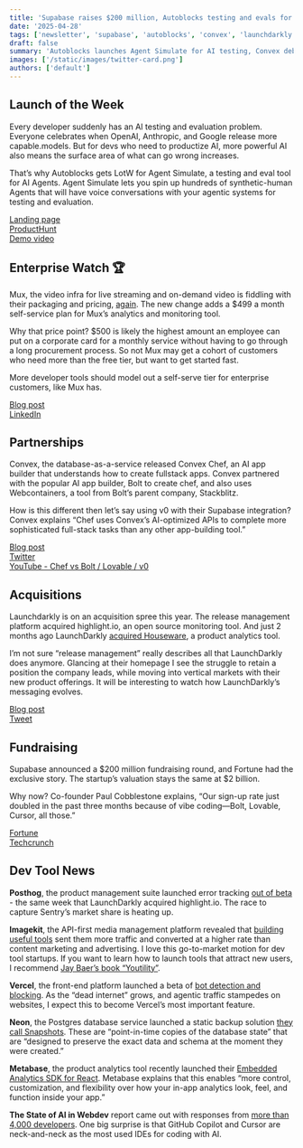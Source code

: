 ```yaml
---
title: 'Supabase raises $200 million, Autoblocks testing and evals for AI, Convex partners with Bolt, and LaunchDarkly acquires Houseware'
date: '2025-04-28'
tags: ['newsletter', 'supabase', 'autoblocks', 'convex', 'launchdarkly']
draft: false
summary: 'Autoblocks launches Agent Simulate for AI testing, Convex debuts Chef with Bolt, Mux rolls out a self‑service enterprise plan, LaunchDarkly acquires highlight.io, Supabase closes a $200M Series D and more.'
images: ['/static/images/twitter-card.png']
authors: ['default']
---
```


## Launch of the Week

Every developer suddenly has an AI testing and evaluation problem. Everyone celebrates when OpenAI, Anthropic, and Google release more capable.models. But for devs who need to productize AI, more powerful AI also means the surface area of what can go wrong increases.

That’s why Autoblocks gets LotW for Agent Simulate, a testing and eval tool for AI Agents. Agent Simulate lets you spin up hundreds of synthetic-human Agents that will have voice conversations with your agentic systems for testing and evaluation.

[Landing page](https://www.autoblocks.ai/agent-simulate)  
[ProductHunt](https://www.producthunt.com/posts/agent-simulate)  
[Demo video](https://www.youtube.com/watch?v=Q9-EexCN4FU&t=2s)

## Enterprise Watch 🏆

Mux, the video infra for live streaming and on-demand video is fiddling with their packaging and pricing, [again](https://www.mux.com/blog/starter-plan-a-new-way-to-play-and-pay-for-video). The new change adds a $499 a month self-service plan for Mux’s analytics and monitoring tool.

Why that price point? $500 is likely the highest amount an employee can put on a corporate card for a monthly service without having to go through a long procurement process. So not Mux may get a cohort of customers who need more than the free tier, but want to get started fast.

More developer tools should model out a self-serve tier for enterprise customers, like Mux has.

[Blog post](https://www.mux.com/blog/the-newest-way-to-get-started-with-mux-data-self-service-media-plan)  
[LinkedIn](https://www.linkedin.com/posts/mux_new-from-mux-data-our-self-service-media-activity-7321246145081405440-B7tN)

## Partnerships

Convex, the database-as-a-service released Convex Chef, an AI app builder that understands how to create fullstack apps. Convex partnered with the popular AI app builder, Bolt to create chef, and also uses Webcontainers, a tool from Bolt’s parent company, Stackblitz.

How is this different then let’s say using v0 with their Supabase integration? Convex explains “Chef uses Convex’s AI-optimized APIs to complete more sophisticated full-stack tasks than any other app-building tool.”

[Blog post](https://news.convex.dev/meet-chef/)  
[Twitter](https://x.com/jamesacowling/status/1910451594828931111)  
[YouTube \- Chef vs Bolt / Lovable / v0](https://www.youtube.com/watch?v=Hozp_ZuSQ9A)

## Acquisitions

Launchdarkly is on an acquisition spree this year. The release management platform acquired highlight.io, an open source monitoring tool. And just 2 months ago LaunchDarkly [acquired Houseware](https://www.houseware.io/blog/houseware-joins-launchdarkly-a-new-chapter-begins), a product analytics tool.

I’m not sure “release management” really describes all that LaunchDarkly does anymore. Glancing at their homepage I see the struggle to retain a position the company leads, while moving into vertical markets with their new product offerings. It will be interesting to watch how LaunchDarkly’s messaging evolves.

[Blog post](https://www.highlight.io/blog/joining-launchdarkly)  
[Tweet](https://x.com/highlightio/status/1915015136953184431?t=vZjgx4k8R6e8U-vNz_b48Q&s=19)

## Fundraising

Supabase announced a \$200 million fundraising round, and Fortune had the exclusive story. The startup’s valuation stays the same at \$2 billion.

Why now? Co-founder Paul Cobblestone explains, “Our sign-up rate just doubled in the past three months because of vibe coding—Bolt, Lovable, Cursor, all those.”

[Fortune](https://fortune.com/2025/04/22/exclusive-supabase-raises-200-million-series-d-at-2-billion-valuation/)  
[Techcrunch](https://techcrunch.com/2025/04/22/vibe-coding-helps-supabase-nab-200m-at-2b-valuation-just-seven-months-after-its-last-raise/%20)

## Dev Tool News

**Posthog**, the product management suite launched error tracking [out of beta](https://posthog.com/error-tracking) \- the same week that LaunchDarkly acquired highlight.io. The race to capture Sentry’s market share is heating up.

**Imagekit**, the API-first media management platform revealed that [building useful tools](https://imagekit.io/blog/4x-organic-traffic/) sent them more traffic and converted at a higher rate than content marketing and advertising. I love this go-to-market motion for dev tool startups. If you want to learn how to launch tools that attract new users, I recommend [Jay Baer’s book “Youtility”](https://www.amazon.com/Youtility-Smart-Marketing-about-Help/dp/1591846668).

**Vercel**, the front-end platform launched a beta of [bot detection and blocking](https://vercel.com/blog/bot-filter-one-click-bot-protection-now-in-public-beta). As the “dead internet” grows, and agentic traffic stampedes on websites, I expect this to become Vercel’s most important feature.

**Neon**, the Postgres database service launched a static backup solution [they call Snapshots](https://neon.tech/blog/announcing-neon-snapshots-a-smoother-path-to-recovery). These are “point-in-time copies of the database state” that are “designed to preserve the exact data and schema at the moment they were created.”

**Metabase**, the product analytics tool recently launched their [Embedded Analytics SDK for React](https://www.metabase.com/blog/introducing-embedded-analytics-sdk-for-react). Metabase explains that this enables “more control, customization, and flexibility over how your in-app analytics look, feel, and function inside your app.”

**The State of AI in Webdev** report came out with responses from [more than 4,000 developers](https://2025.stateofai.dev/en-US/%20). One big surprise is that GitHub Copilot and Cursor are neck-and-neck as the most used IDEs for coding with AI.
